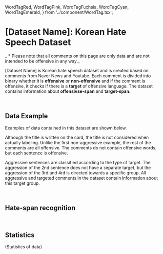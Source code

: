   WordTagRed,
  WordTagPink,
  WordTagFuchsia,
  WordTagCyan,
  WordTagEmerald,
} from '../component/WordTag.tsx';

# [Dataset Name]: Korean Hate Speech Dataset

_ \* Please note that all comments on this page are only data and are not intended to be offensive in any way._

\[Dataset Name\] is Korean hate speech dataset and is created based on comments from Naver News and Youtube.
Each comment is divided into binary whether it is **offensive** or **non-offensive** and if the comment is offensive, it checks if there is a **target** of offensive language.
The dataset contains information about **offensivse-span** and **target-span**.

<br />

## Data Example

Examples of data contained in this dataset are shown below.

<CardView />

Although the title is written on the card, the title is not considered when actually labeling. Unlike the first non-aggressive example, the rest of the comments are all offensive. The comments do not contain offensive words, but each sentence is offensive.

Aggressive sentences are classified according to the type of target. The aggression of the 2nd sentence does not have a separate target, but the aggression of the 3rd and 4rd is directed towards a specific group. All aggressive and targeted comments in the dataset contain information about this target group.

<br />

## Hate-span recognition

<HateSpanRecognition />

<br />

## Statistics

(Statistics of data)

<br />
